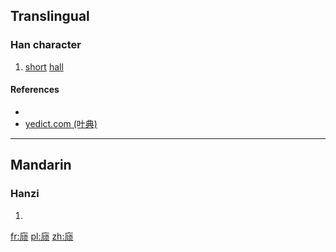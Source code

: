 {{also|廎}}
==Translingual==

===Han character===
{{Han char|rn=53|rad=广|as=08|sn=11|four=|canj=戈心一人 (IPMO)|ids=⿸[[广]][[顷]]}}

# [[short]] [[hall]]

====References====
* {{Han ref|kx=0348.081|hdz=20889.130|uh=5EBC|ud=24252}}
*[http://yedict.com/htm/5E/5EBC.htm yedict.com (叶典)]

----

==Mandarin==

===Hanzi===
{{cmn-hanzi|pin=[[qǐng]] ([[qing3]]), [[cè]] ([[ce4]])|wg=ch'ing<sup>3</sup>, ts'e<sup>4</sup>}}

# {{defn|lang=cmn|sort=广08}}

[[fr:庼]]
[[pl:庼]]
[[zh:庼]]